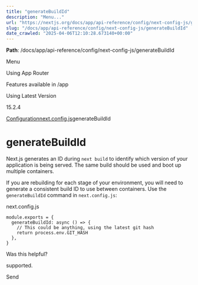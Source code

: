 ---
title: "generateBuildId"
description: "Menu..."
url: "https://nextjs.org/docs/app/api-reference/config/next-config-js/generateBuildId"
slug: "/docs/app/api-reference/config/next-config-js/generateBuildId"
date_crawled: "2025-04-06T12:10:28.673140+00:00"
---

**Path**: /docs/app/api-reference/config/next-config-js/generateBuildId

Menu

Using App Router

Features available in /app

Using Latest Version

15.2.4

[Configuration](/docs/app/api-reference/config)[next.config.js](/docs/app/api-reference/config/next-config-js)generateBuildId

# generateBuildId

Next.js generates an ID during `next build` to identify which version of your application is being served. The same build should be used and boot up multiple containers.

If you are rebuilding for each stage of your environment, you will need to generate a consistent build ID to use between containers. Use the `generateBuildId` command in `next.config.js`:

next.config.js

```
module.exports = {
  generateBuildId: async () => {
    // This could be anything, using the latest git hash
    return process.env.GIT_HASH
  },
}
```

Was this helpful?

supported.

Send